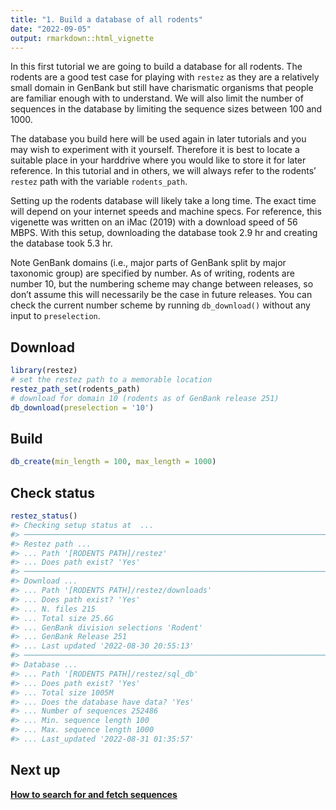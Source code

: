 ```yaml
---
title: "1. Build a database of all rodents"
date: "2022-09-05"
output: rmarkdown::html_vignette
---
```




In this first tutorial we are going to build a database for all rodents. The rodents are a good test case for playing with `restez` as they are a relatively small domain in GenBank but still have charismatic organisms that people are familiar enough with to understand. We will also limit the number of sequences in the database by limiting the sequence sizes between 100 and 1000.

The database you build here will be used again in later tutorials and you may wish to experiment with it yourself. Therefore it is best to locate a suitable place in your harddrive where you would like to store it for later reference. In this tutorial and in others, we will always refer to the rodents' `restez` path with the variable `rodents_path`.

Setting up the rodents database will likely take a long time. The exact time will depend on your internet speeds and machine specs. For reference, this vigenette was written on an iMac (2019) with a download speed of 56 MBPS. With this setup, downloading the database took 2.9 hr and creating the database took 5.3 hr.

Note GenBank domains (i.e., major parts of GenBank split by major taxonomic group) are specified by number. As of writing, rodents are number 10, but the numbering scheme may change between releases, so don't assume this will necessarily be the case in future releases. You can check the current number scheme by running `db_download()` without any input to `preselection`.

## Download



```r
library(restez)
# set the restez path to a memorable location
restez_path_set(rodents_path)
# download for domain 10 (rodents as of GenBank release 251)
db_download(preselection = '10')
```

## Build

```r
db_create(min_length = 100, max_length = 1000)
```

## Check status

```r
restez_status()
#> Checking setup status at  ...
#> ──────────────────────────────────────────────────────────────────────────────────────────────────────────────────────────────────────────────────────────────────────────────────────────────
#> Restez path ...
#> ... Path '[RODENTS PATH]/restez'
#> ... Does path exist? 'Yes'
#> ──────────────────────────────────────────────────────────────────────────────────────────────────────────────────────────────────────────────────────────────────────────────────────────────
#> Download ...
#> ... Path '[RODENTS PATH]/restez/downloads'
#> ... Does path exist? 'Yes'
#> ... N. files 215
#> ... Total size 25.6G
#> ... GenBank division selections 'Rodent'
#> ... GenBank Release 251
#> ... Last updated '2022-08-30 20:55:13'
#> ──────────────────────────────────────────────────────────────────────────────────────────────────────────────────────────────────────────────────────────────────────────────────────────────
#> Database ...
#> ... Path '[RODENTS PATH]/restez/sql_db'
#> ... Does path exist? 'Yes'
#> ... Total size 1005M
#> ... Does the database have data? 'Yes'
#> ... Number of sequences 252486
#> ... Min. sequence length 100
#> ... Max. sequence length 1000
#> ... Last_updated '2022-08-31 01:35:57'
```

## Next up

**[How to search for and fetch sequences](https://docs.ropensci.org/restez/articles/2_search_and_fetch.html)**
